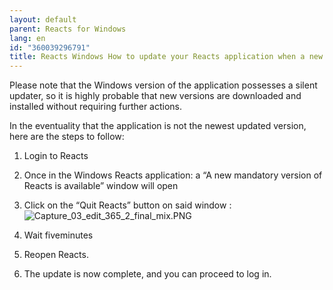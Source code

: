 ```yaml
---
layout: default
parent: Reacts for Windows
lang: en
id: "360039296791"
title: Reacts Windows How to update your Reacts application when a new mandatory version is available 
---
```

Please note that the Windows version of the application possesses a silent updater, so it is highly probable that new versions are downloaded and installed without requiring further actions.  

In the eventuality that the application is not the newest updated version, here are the steps to follow:

1.  Login to Reacts
2.  Once in the Windows Reacts application: a “A new mandatory version of Reacts is available” window will open
      
    
3.  Click on the “Quit Reacts” button on said window :  
    ![Capture_03_edit_365_2_final_mix.PNG](@assets/attachments/Capture_03_edit_365_2_final_mix.PNG)
      
    
4.  Wait fiveminutes
      
    
5.  Reopen Reacts.
6.  The update is now complete, and you can proceed to log in.


